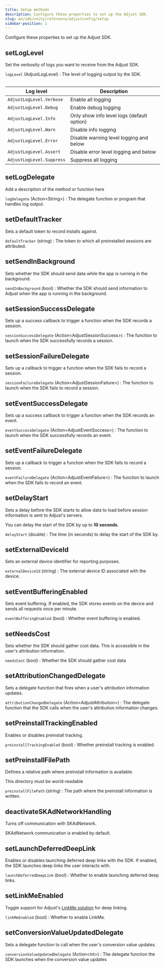 ```yaml
---
title: Setup methods
description: Configure these properties to set up the Adjust SDK.
slug: en/sdk/unity/reference/adjustconfig/setup
sidebar-position: 1
---
```


Configure these properties to set up the Adjust SDK.

<Function>

## setLogLevel

Set the verbosity of logs you want to receive from the Adjust SDK.

<slot slot="signature">


<SetLogLevelSig />

</slot>

<slot slot="snippet">


<SetLogLevel />

</slot>

<slot slot="parameters">

`logLevel` (AdjustLogLevel)
: The level of logging output by the SDK.

<Table height="full-height">

| Log level                 | Description                                |
| ------------------------- | ------------------------------------------ |
| `AdjustLogLevel.Verbose`  | Enable all logging                         |
| `AdjustLogLevel.Debug`    | Enable debug logging                       |
| `AdjustLogLevel.Info`     | Only show info level logs (default option) |
| `AdjustLogLevel.Warn`     | Disable info logging                       |
| `AdjustLogLevel.Error`    | Disable warning level logging and below    |
| `AdjustLogLevel.Assert`   | Disable error level logging and below      |
| `AdjustLogLevel.Suppress` | Suppress all logging                       |

</Table>

</slot>

</Function>

<Function>

## setLogDelegate

Add a description of the method or function here

<slot slot="signature">


<SetLogDelegateSig />

</slot>

<slot slot="snippet">


<SetLogDelegate />

</slot>

<slot slot="parameters">

`logDelegate` (Action\<String\>)
: The delegate function or program that handles log output.

</slot>

</Function>

<Function>

## setDefaultTracker

Sets a default token to record installs against.

<slot slot="signature">


<SetDefaultTrackerSig />

</slot>

<slot slot="snippet">


<SetDefaultTracker />

</slot>

<slot slot="parameters">

`defaultTracker` (string)
: The token to which all preinstalled sessions are attributed.

</slot>

</Function>

<Function>

## setSendInBackground

Sets whether the SDK should send data while the app is running in the background.

<slot slot="signature">


<SetSendInBackgroundSig />

</slot>

<slot slot="snippet">


<SetSendInBackground />

</slot>

<slot slot="parameters">

`sendInBackground` (bool)
: Whether the SDK should send information to Adjust when the app is running in the background.

</slot>

</Function>

<Function>

## setSessionSuccessDelegate

Sets up a success callback to trigger a function when the SDK records a session.

<slot slot="signature">


<SetSessionSuccessDelegateSig />

</slot>

<slot slot="snippet">


<SetSessionSuccessDelegate />

</slot>

<slot slot="parameters">

`sessionSuccessDelegate` (Action\<AdjustSessionSuccess\>)
: The function to launch when the SDK successfully records a session.

</slot>

</Function>

<Function>

## setSessionFailureDelegate

Sets up a callback to trigger a function when the SDK fails to record a session.

<slot slot="signature">


<SetSessionFailureDelegateSig />

</slot>

<slot slot="snippet">


<SetSessionFailureDelegate />

</slot>

<slot slot="parameters">

`sessionFailureDelegate` (Action\<AdjustSessionFailure\>)
: The function to launch when the SDK fails to record a session.

</slot>

</Function>

<Function>

## setEventSuccessDelegate

Sets up a success callback to trigger a function when the SDK records an event.

<slot slot="signature">


<SetEventSuccessDelegateSig />

</slot>

<slot slot="snippet">


<SetEventSuccessDelegate />

</slot>

<slot slot="parameters">

`eventSuccessDelegate` (Action\<AdjustEventSuccess\>)
: The function to launch when the SDK successfully records an event.

</slot>

</Function>

<Function>

## setEventFailureDelegate

Sets up a callback to trigger a function when the SDK fails to record a session.

<slot slot="signature">


<SetEventFailureDelegateSig />

</slot>

<slot slot="snippet">


<SetEventFailureDelegate />

</slot>

<slot slot="parameters">

`eventFailureDelegate` (Action\<AdjustEventFailure\>)
: The function to launch when the SDK fails to record an event.

</slot>

</Function>

<Function>

## setDelayStart

Sets a delay before the SDK starts to allow data to load before session information is sent to Adjust's servers.

<Callout type="info">

You can delay the start of the SDK by up to **10 seconds**.

</Callout>

<slot slot="signature">


<SetDelayStartSig />

</slot>

<slot slot="snippet">


<SetDelayStart />

</slot>

<slot slot="parameters">

`delayStart` (double)
: The time (in seconds) to delay the start of the SDK by.

</slot>

</Function>

<Function>

## setExternalDeviceId

Sets an external device identifier for reporting purposes.

<slot slot="signature">


<SetExternalDeviceIdSig />

</slot>

<slot slot="snippet">


<SetExternalDeviceId />

</slot>

<slot slot="parameters">

`externalDeviceId` (string)
: The external device ID associated with the device.

</slot>

</Function>

<Function>

## setEventBufferingEnabled

Sets event buffering. If enabled, the SDK stores events on the device and sends all requests once per minute.

<slot slot="signature">


<SetEventBufferingEnabledSig />

</slot>

<slot slot="snippet">


<SetEventBufferingEnabled />

</slot>

<slot slot="parameters">

`eventBufferingEnabled` (bool)
: Whether event buffering is enabled.

</slot>

</Function>

<Function>

## setNeedsCost

Sets whether the SDK should gather cost data. This is accessible in the user's attribution information.

<slot slot="signature">


<SetNeedsCostSig />

</slot>

<slot slot="snippet">


<SetNeedsCost />

</slot>

<slot slot="parameters">

`needsCost` (bool)
: Whether the SDK should gather cost data

</slot>

</Function>

<Function>

## setAttributionChangedDelegate

Sets a delegate function that fires when a user's attribution information updates.

<slot slot="signature">


<SetAttributionChangedDelegateSig />

</slot>

<slot slot="snippet">


<SetAttributionChangedDelegate />

</slot>

<slot slot="parameters">

`attributionChangedDelegate` (Action\<AdjustAttribution\>)
: The delegate function that the SDK calls when the user's attribution information changes.

</slot>

</Function>

<Function>

## setPreinstallTrackingEnabled

Enables or disables preinstall tracking.

<slot slot="signature">


<SetPreinstallTrackingEnabledSig />

</slot>

<slot slot="snippet">


<SetPreinstallTrackingEnabled />

</slot>

<slot slot="parameters">

`preinstallTrackingEnabled` (bool)
: Whether preinstall tracking is enabled.

</slot>

</Function>

<Function>

## setPreinstallFilePath

Defines a relative path where preinstall information is available.

<Callout type="important">

This directory must be world-readable

</Callout>

<slot slot="signature">


<SetPreinstallFilePathSig />

</slot>

<slot slot="snippet">


<SetPreinstallFilePath />

</slot>

<slot slot="parameters">

`preinstallFilePath` (string)
: The path where the preinstall information is written.

</slot>

</Function>

<Function>

## deactivateSKAdNetworkHandling

Turns off communication with SKAdNetwork.

<Callout type="note">

SKAdNetwork communication is enabled by default.

</Callout>

<slot slot="signature">


<DeactivateSKAdNetworkHandlingSig />

</slot>

<slot slot="snippet">


<DeactivateSKAdNetworkHandling />

</slot>

</Function>

<Function>

## setLaunchDeferredDeepLink

Enables or disables launching deferred deep links with the SDK. If enabled, the SDK launches deep links the user interacts with.

<slot slot="signature">


<SetLaunchDeferredDeepLinkSig />

</slot>

<slot slot="snippet">


<SetLaunchDeferredDeepLink />

</slot>

<slot slot="parameters">

`launchDeferredDeepLink` (bool)
: Whether to enable launching deferred deep links.

</slot>

</Function>

<Function>

## setLinkMeEnabled

Toggle support for Adjust's [LinkMe solution](https://help.adjust.com/en/article/linkme) for deep linking.

<slot slot="signature">


<SetLinkMeEnabledSig />

</slot>

<slot slot="snippet">


<SetLinkMeEnabled />

</slot>

<slot slot="parameters">

`linkMeEnabled` (bool)
: Whether to enable LinkMe.

</slot>

</Function>

<Function>

## setConversionValueUpdatedDelegate

Sets a delegate function to call when the user's conversion value updates.

<slot slot="signature">


<SetConversionValueUpdatedDelegateSig />

</slot>

<slot slot="snippet">


<SetConversionValueUpdatedDelegate />

</slot>

<slot slot="parameters">

`conversionValueUpdatedDelegate` (Action\<int\>)
: The delegate function the SDK launches when the conversion value updates

</slot>

</Function>
